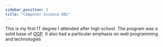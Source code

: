 ```yaml
---
sidebar_position: 3
title: "Computer Science DEC"
---
```



This is my first IT degree I attended after high school. The program was a solid base of <a href="https://en.wikipedia.org/wiki/Object-oriented_programming">OOP</a>. It also had a particular emphasis on web programming and technologies

<Education area='Computer Science' studyType='DEC' Logo={ALLogoSvg} />
